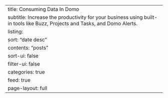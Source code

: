 ---
title: Consuming Data In Domo
subtitle: Increase the productivity for your business using built-in tools like Buzz, Projects and Tasks, and Domo Alerts.
listing:
    sort: "date desc"
    contents: "posts"
    sort-ui: false
    filter-ui: false
    categories: true
    feed: true
page-layout: full
---